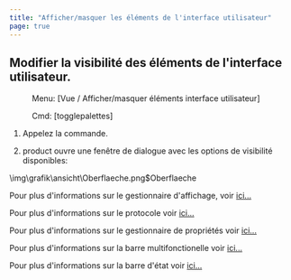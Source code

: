 ```yaml
---
title: "Afficher/masquer les éléments de l'interface utilisateur"
page: true
---
```

## Modifier la visibilit&#233; des &#233;l&#233;ments de l&#39;interface utilisateur.
<GeoDesigner> <Menu> Menu: [Vue / Afficher/masquer éléments interface utilisateur] </Menu> 
 <Menu> Cmd: [togglepalettes] </Menu> 


1. Appelez la commande.


2. <Placeholder>product</Placeholder> ouvre une fen&#234;tre de dialogue avec les options de visibilit&#233; disponibles:





<Image>\img\grafik\ansicht\Oberflaeche.png$Oberflaeche</Image>

Pour plus d&#39;informations sur le gestionnaire d&#39;affichage, voir [ici...](../../darstellungsmanager/allgemein/uebersicht)

Pour plus d&#39;informations sur le protocole voir [ici...](../benutzeroberflaeche/protokoll)

Pour plus d&#39;informations sur le gestionnaire de propri&#233;t&#233;s voir [ici...](../eigenschaftsmanager/uebersicht)

Pour plus d&#39;informations sur la barre multifonctionelle voir [ici...](../benutzeroberflaeche/multifunktionsleiste)

Pour plus d&#39;informations sur la barre d&#39;&#233;tat voir [ici...](../benutzeroberflaeche/statusleiste)

</GeoDesigner>
